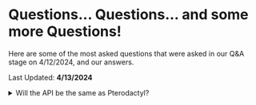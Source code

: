 
# Questions... Questions... and some more Questions!

Here are some of the most asked questions that were asked in our Q&A stage on 4/12/2024, and our answers. 

Last Updated: **4/13/2024**

<Tabs>
    <TabItem label="Panel" value="panel">
        <details>
            <summary>Will the API be the same as Pterodactyl?</summary>

            Currently, Yes. The API has not changed, but might as features are added, and things are changed. 
        </details>
        <details>
            <summary>Will there be a way to migrate from Pterodactyl to Pelican?</summary>

            Yes! We plan to have a migration that wouldn't cause dataloss, backups are encuraged.
        </details>
        <details>
            <summary>Will we be able to use Blueprint plugins?</summary>

            We will work with Blueprint and see what we can do.
        </details>
        <details>
            <summary>Will there be a way to migrate from Pterodactyl to Pelican?</summary>

            Yes! We plan to have a migration that wouldn't cause dataloss, backups are encuraged.
        </details>
        <details>
            <summary>Will Pterodactyl Eggs be compatible?</summary>

            Yes! We plan on changing eggs from JSON to YAML, Meaning they might not be compatible with Pterodactyl if they're exported from Pelican.
        </details>
        </TabItem>
    <TabItem label="Wings" value="wings">
        <details>
            <summary>Will Wings support plugins?</summary>

            At this time, No. But new features are on the way!
        </details>
        <details>
            <summary>Will Pterodactyl Wings be compatible with Pelican Panel?</summary>

            At this time, Yes. Compatibility could change in the future, as features are added.
        </details>
    </TabItem>
    <TabItem label="Licensing" value="agpl3">
        <details>
            <summary>Are you a Developer?</summary>

            This does not affect you.
        </details>
    </TabItem>
    <TabItem label="Other" value="other">
        <details>
            <summary>Will there be "beef" between Pterodactyl & Pelican?</summary>

            Short answer, No. We all left willingly after speaking with Matthew, we have a difference in opinion on where we wanted to take the project. 
        </details>
        <details>
            <summary>Why Move away from Pterodactyl?</summary>

            We moved away from Pterodactyl due to our own visions and directions that we want to pursue. 
        </details>
        <details>
            <summary>Why can't these changes be part of Pterodactyl?</summary>

            We moved away from Pterodactyl due to our own visions and directions that we want to pursue. 
        </details>
        <details>
            <summary>Where can I submit issues, feature requests, ideas, etc?</summary>

            They can be posted on our [Github Discussions](https://github.com/pelican-dev/panel/discussions)
        </details>
        <details>
            <summary>Are automatic updates planned?</summary>

            Yes. They would still require a button click.
        </details>
    </TabItem>
</Tabs>